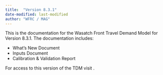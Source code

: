 ```yaml
---
title:  "Version 8.3.1"
date-modified: last-modified
author: "WFRC / MAG"
---
```


This is the documentation for the Wasatch Front Travel Demand Model for Version 8.3.1. The documentation includes:

 - What's New Document
 - Inputs Document
 - Calibration & Validation Report

For access to this version of the TDM visit .
